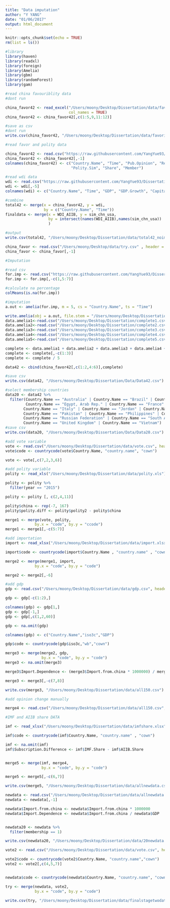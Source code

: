 ```yaml
---
title: "Data imputation"
author: "Y YANG"
date: "01/06/2017"
output: html_document
---
```


```r
knitr::opts_chunk$set(echo = TRUE)
rm(list = ls())
```


```r
#library
library(haven)
library(readxl)
library(foreign)
library(Amelia)
library(gbm)
library(randomForest)
library(gam)
```

```r
#read china favouriblity data 
#dont run

china_favor42 <- read_excel("/Users/moony/Desktop/Dissertation/data/favoribility_polity.xlsx" , 
                            col_names = TRUE)
china_favor42 <- china_favor42[,c(1:5,9,11:12)]

#save as csv
#dont run
write.csv(china_favor42, "/Users/moony/Desktop/Dissertation/data/favoribility_polity.csv")

#read favor and polity data

china_favor42 <- read.csv("https://raw.githubusercontent.com/YangYue93/Dissertation_Public_Opinion/master/favoribility_polity.csv", header = TRUE)
china_favor42 <- china_favor42[,-1]
colnames(china_favor42) <- c("Country.Name", "Time", "Pub.Opinion", "Region", "Polity",
                             "Polity.Sim", "Share", "Member")

```
  
  
```r
#read wdi data
wdi <- read.csv("https://raw.githubusercontent.com/YangYue93/Dissertation_Public_Opinion/master/wdi_data.csv", header = TRUE)
wdi <- wdi[,-5]
colnames(wdi) <- c("Country.Name", "Time", "GDP", "GDP.Growth", "Capital", "Air", "Port", "Debt")

#combine
total42 <- merge(x = china_favor42, y = wdi,
                 by = c("Country.Name", "Time"))
finaldata <- merge(x = WDI_AIIB, y = sim_chn_usa, 
                   by = intersect(names(WDI_AIIB),names(sim_chn_usa))
                   )

#output
write.csv(total42, "/Users/moony/Desktop/Dissertation/data/total42_noimpute.csv")

china_favor <- read.csv("/Users/moony/Desktop/data/try.csv" , header = TRUE)
china_favor <- china_favor[,-1]
```

```r
#Imputation

#read csv
for.imp <- read.csv("https://raw.githubusercontent.com/YangYue93/Dissertation_Public_Opinion/master/total42_noimpute.csv", header = TRUE)
for.imp <- for.imp[,-c(1,5:7)]

#calculate na percentage
colMeans(is.na(for.imp))

```

```r
#imputation
a.out <- amelia(for.imp, m = 5, cs = "Country.Name", ts = "Time")

write.amelia(obj = a.out, file.stem = "/Users/moony/Desktop/Dissertation/complete")
data.amelia1<-read.csv("/Users/moony/Desktop/Dissertation/complete1.csv")
data.amelia2<-read.csv("/Users/moony/Desktop/Dissertation/complete2.csv")
data.amelia3<-read.csv("/Users/moony/Desktop/Dissertation/complete3.csv")
data.amelia4<-read.csv("/Users/moony/Desktop/Dissertation/complete4.csv")
data.amelia5<-read.csv("/Users/moony/Desktop/Dissertation/complete5.csv")

complete <- data.amelia1 + data.amelia2 + data.amelia3 + data.amelia4 + data.amelia5
complete <- complete[,-c(1:3)]
complete <- complete / 5

data42 <- cbind(china_favor42[,c(1:2,4:6)],complete)

#save csv
write.csv(data42, "/Users/moony/Desktop/Dissertation/Data/Data42.csv")

#select membership countries
data20 <- data42 %>% 
  filter(Country.Name == "Australia" | Country.Name == "Brazil" | Country.Name == "Canada" |
         Country.Name == "Egypt, Arab Rep." | Country.Name == "France" | Country.Name == "Germany" |                   Country.Name == "India" | Country.Name == "Indonesia" | Country.Name == "Israel" | 
        Country.Name == "Italy" | Country.Name == "Jordan" | Country.Name == "Malaysia" | 
        Country.Name == "Pakistan" | Country.Name == "Philippines" | Country.Name == "Poland" | 
        Country.Name == "Russian Federation" | Country.Name == "South Africa" | Country.Name == "Spain" | 
        Country.Name == "United Kingdom" | Country.Name == "Vietnam")
#save csv
write.csv(data20, "/Users/moony/Desktop/Dissertation/Data/Data20.csv")
```


```r
#add vote variable
vote <- read.csv("/Users/moony/Desktop/Dissertation/data/vote.csv", header = TRUE)
vote$code <- countrycode(vote$Country.Name, "country.name", "cown")

vote <- vote[,c(7,2,3,6)]

#add polity variable
polity <- read_xls("/Users/moony/Desktop/Dissertation/data/polity.xls")

polity <- polity %>%
  filter(year == "2015")

polity <- polity [, c(2,4,11)]

polity$china <- rep(-7, 167)
polity$polity.diff <- polity$polity2 - polity$china

merge1 <- merge(vote, polity,
             by.x = "code", by.y = "ccode")
merge1 <- merge1[,-c(5:7)]

```


```r
#add importation
import <- read_xlsx("/Users/moony/Desktop/Dissertation/data/import.xlsx")

import$code <- countrycode(import$Country.Name , "country.name" , "cown")

merge2 <- merge(merge1, import,
             by.x = "code", by.y = "code")

merge2 <- merge2[,-6]
```

```r
#add gdp
gdp <- read.csv("/Users/moony/Desktop/Dissertation/data/gdp.csv", header = F)

gdp <- gdp[-c(1:2),]

colnames(gdp) <- gdp[1,]
gdp <- gdp[-1,]
gdp <- gdp[,c(1,2,60)]

gdp <- na.omit(gdp)

colnames(gdp) <- c("Country.Name","iso3c","GDP")

gdp$code <- countrycode(gdp$iso3c,"wb","cown")

merge3 <- merge(merge2, gdp,
                by.x = "code", by.y = "code")
merge3 <- na.omit(merge3)

merge3$Import.Dependence <- (merge3$Import.from.china * 1000000) / merge3$GDP

merge3 <- merge3[,-c(7,8)]

write.csv(merge3, "/Users/moony/Desktop/Dissertation/data/all150.csv")

```

```r
#add opinion change manually

merge4 <- read.csv("/Users/moony/Desktop/Dissertation/data/all150.csv", header = T)
```



```r
#IMF and AIIB share DATA

imf <- read_xlsx("/Users/moony/Desktop/Dissertation/data/imfshare.xlsx")

imf$code <- countrycode(imf$Country.Name, "country.name" , "cown")

imf <- na.omit(imf)
imf$Subscription.Difference <- imf$IMF.Share - imf$AIIB.Share


merge5 <- merge(imf, merge4,
                by.x = "code", by.y = "code")

merge5 <- merge5[,-c(6,7)]

write.csv(merge5, "/Users/moony/Desktop/Dissertation/data/allnewdata.csv")
```


```r
newdata <- read.csv("/Users/moony/Desktop/Dissertation/data/allnewdata.csv", header = T)
newdata <- newdata[,-1]

newdata$Import.from.china <- newdata$Import.from.china * 1000000
newdata$Import.Dependence <- newdata$Import.from.china / newdata$GDP


newdata20 <- newdata %>%
  filter(membership == 1)

write.csv(newdata20, "/Users/moony/Desktop/Dissertation/data/20newdata.csv")

```



```r
vote2 <- read.csv("/Users/moony/Desktop/Dissertation/data/vote.csv", header = TRUE)

vote2$code <- countrycode(vote2$Country.Name, "country.name","cown")
vote2 <- vote2[,c(4,5,7)]


newdata$code <- countrycode(newdata$Country.Name, "country.name", "cown")

try <- merge(newdata, vote2,
             by.x = "code", by.y = "code")

write.csv(try, "/Users/moony/Desktop/Dissertation/data/finalstagetwodata.csv")

```

